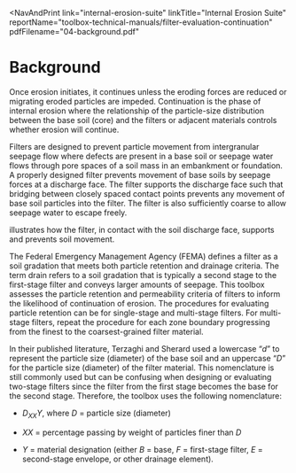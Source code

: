 
<NavAndPrint 
  link="internal-erosion-suite" 
  linkTitle="Internal Erosion Suite" 
  reportName="toolbox-technical-manuals/filter-evaluation-continuation" 
  pdfFilename="04-background.pdf"
></NavAndPrint>

# Background

Once erosion initiates, it continues unless the eroding forces are reduced or migrating eroded particles are impeded. Continuation is the phase of
internal erosion where the relationship of the particle-size distribution between the base soil (core) and the filters or adjacent materials controls
whether erosion will continue.

Filters are designed to prevent particle movement from intergranular seepage flow where defects are present in a base soil or seepage water flows
through pore spaces of a soil mass in an embankment or foundation. A properly designed filter prevents movement of base soils by seepage forces at a
discharge face. The filter supports the discharge face such that bridging between closely spaced contact points prevents any movement of base soil
particles into the filter. The filter is also sufficiently coarse to allow seepage water to escape freely.

<FigReference parentDocId="107" figKey="particle-retention"></FigReference> illustrates
how the filter, in contact with the soil discharge face, supports and prevents soil
movement.

<Figure
  parentDocId="107"
  docId="04-background.mdx"
  figKey="particle-retention"
  src="figures/toolbox-technical-manuals/filter-evaluation-continuation/figure8.png"
  alt="Schematic of filter providing particle retention"
  caption="Schematic of filter providing particle retention."
></Figure>

The Federal Emergency Management Agency (FEMA) <Citation citationKey="FEMA2011" bibFile="/bibliographies/107-bib.json"></Citation> defines a filter as a soil gradation that meets both particle retention and drainage criteria.
The term drain refers to a soil gradation that is typically a second stage to the first-stage filter and conveys larger amounts of seepage.
This toolbox assesses the particle retention and permeability criteria of filters to inform the likelihood of continuation of erosion.
The procedures for evaluating particle retention can be for single-stage and multi-stage filters. For multi-stage filters, repeat the procedure for
each zone boundary progressing from the finest to the coarsest-grained filter material.

In their published literature, Terzaghi and Sherard used a lowercase “_d_” to represent the particle size (diameter) of the base soil and an uppercase
“_D_” for the particle size (diameter) of the filter material. This nomenclature is still commonly used but can be confusing when designing or evaluating
two-stage filters since the filter from the first stage becomes the base for the second stage. Therefore, the toolbox uses the following nomenclature:

- _D<sub>XX</sub>Y_, where _D_ = particle size (diameter)

- _XX_ = percentage passing by weight of particles finer than _D_

- _Y_ = material designation (either _B_ = base, _F_ = first-stage filter, _E_ = second-stage envelope, or other drainage element).

<CitationFootnote />
